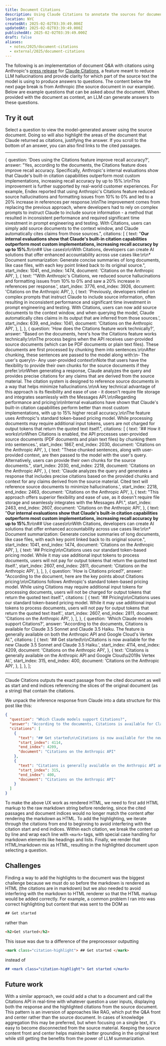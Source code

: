 ```yaml
---
title: Document Citations
description: Using Claude Citations to annotate the sources for document Q&A
location: NYC
createdAt: 2025-02-02T03:39:49.000Z
updatedAt: 2025-02-02T03:39:49.000Z
publishedAt: 2025-02-02T03:39:49.000Z
draft: false
aliases:
  - notes/2025/document-citations
  - external/2025/document-citations
---
```


The following is an implementation of document Q&A with citations using Anthropic's [press release](https://www.anthropic.com/news/introducing-citations-api) for [Claude Citations](https://docs.anthropic.com/en/docs/build-with-claude/citations), a feature meant to reduce LLM hallucinations and provide clarity for which part of the source text the model is using to produce answers to questions.
The content below the next page break is from Anthropic (the source document in our example).
Below are example questions that can be asked about the document.
When provided with the document as context, an LLM can generate answers to these questions.

## Try it out

Select a question to view the model-generated answer using the source document.
Doing so will also highlight the areas of the document that Claude returned as citations, justifying the answer.
If you scroll to the bottom of an answer, you can also find links to the cited passages.

---

  {
    question: 'Does using the Citations feature improve recall accuracy?',
    answer:
      "Yes, according to the documents, the Citations feature does improve recall accuracy. Specifically, Anthropic's internal evaluations show that Claude's built-in citation capabilities outperform most custom implementations, increasing recall accuracy by up to 15%.\n\nThis improvement is further supported by real-world customer experiences. For example, Endex reported that using Anthropic's Citations feature reduced source hallucinations and formatting issues from 10% to 0% and led to a 20% increase in references per response.\n\nThe improvement comes from replacing the previous approach, where developers had to rely on complex prompts to instruct Claude to include source information - a method that resulted in inconsistent performance and required significant time investment in prompt engineering and testing. With Citations, users can simply add source documents to the context window, and Claude automatically cites claims from those sources.",
    citations: [
      {
        text: "**Our internal evaluations show that Claude's built-in citation capabilities outperform most custom implementations, increasing recall accuracy by up to 15%.1**\n\n## Use cases\n\nWith Citations, developers can create AI solutions that offer enhanced accountability across use cases like:\n\n*   Document summarization: Generate concise summaries of long documents, like case files, with each key point linked back to its original source.",
        start_index: 1041,
        end_index: 1474,
        document: 'Citations on the Anthropic API',
      },
      {
        text: '"With Anthropic\'s Citations, we reduced source hallucinations and formatting issues from 10% to 0% and saw a 20% increase in references per response.',
        start_index: 3776,
        end_index: 3926,
        document: 'Citations on the Anthropic API',
      },
      {
        text: 'Previously, developers relied on complex prompts that instruct Claude to include source information, often resulting in inconsistent performance and significant time investment in prompt engineering and testing. With Citations, users can now add source documents to the context window, and when querying the model, Claude automatically cites claims in its output that are inferred from those sources.',
        start_index: 639,
        end_index: 1041,
        document: 'Citations on the Anthropic API',
      },
    ],
  },
  {
    question: 'How does the Citations feature work technically?',
    answer:
      "Based on the documents, here's how the Citations feature works technically:\n\nThe process begins when the API receives user-provided source documents (which can be PDF documents or plain text files). These documents are first processed by chunking them into sentences.\n\nAfter chunking, these sentences are passed to the model along with:\n- The user's query\n- Any user-provided context\nNote that users have the flexibility to provide their own chunks for the source documents if they prefer.\n\nWhen generating a response, Claude analyzes the query and provides precise citations for any claims that are derived from the source material. The citation system is designed to reference source documents in a way that helps minimize hallucinations.\n\nA key technical advantage of this approach is its flexibility and ease of use - it doesn't require file storage and integrates seamlessly with the Messages API.\n\nRegarding performance and pricing:\n\nInternal evaluations have shown that Claude's built-in citation capabilities perform better than most custom implementations, with up to 15% higher recall accuracy.\n\nThe feature uses Anthropic's standard token-based pricing model. While processing documents may require additional input tokens, users are not charged for output tokens that return the quoted text itself.",
    citations: [
      {
        text: '## How it works\n\nWhen Citations is enabled, the API processes user-provided source documents (PDF documents and plain text files) by chunking them into sentences.',
        start_index: 1867,
        end_index: 2030,
        document: 'Citations on the Anthropic API',
      },
      {
        text: "These chunked sentences, along with user-provided context, are then passed to the model with the user's query. Alternatively, users can provide their own chunks for the source documents.",
        start_index: 2030,
        end_index: 2218,
        document: 'Citations on the Anthropic API',
      },
      {
        text: 'Claude analyzes the query and generates a response that includes precise citations based on the provided chunks and context for any claims derived from the source material. Cited text will reference source documents to minimize hallucinations.',
        start_index: 2218,
        end_index: 2463,
        document: 'Citations on the Anthropic API',
      },
      {
        text: "This approach offers superior flexibility and ease of use, as it doesn't require file storage and seamlessly integrates with the Messages API.",
        start_index: 2463,
        end_index: 2607,
        document: 'Citations on the Anthropic API',
      },
      {
        text: "**Our internal evaluations show that Claude's built-in citation capabilities outperform most custom implementations, increasing recall accuracy by up to 15%.1**\n\n## Use cases\n\nWith Citations, developers can create AI solutions that offer enhanced accountability across use cases like:\n\n*   Document summarization: Generate concise summaries of long documents, like case files, with each key point linked back to its original source.",
        start_index: 1041,
        end_index: 1474,
        document: 'Citations on the Anthropic API',
      },
      {
        text: '## Pricing\n\nCitations uses our standard token-based pricing model. While it may use additional input tokens to process documents, users will not pay for output tokens that return the quoted text itself.',
        start_index: 2607,
        end_index: 2811,
        document: 'Citations on the Anthropic API',
      },
    ],
  },
  {
    question: 'How is Citations priced?',
    answer:
      "According to the document, here are the key points about Citations pricing:\n\nCitations follows Anthropic's standard token-based pricing model. While using Citations may require additional input tokens for processing documents, users will not be charged for output tokens that return the quoted text itself.",
    citations: [
      {
        text: '## Pricing\n\nCitations uses our standard token-based pricing model. While it may use additional input tokens to process documents, users will not pay for output tokens that return the quoted text itself.',
        start_index: 2607,
        end_index: 2811,
        document: 'Citations on the Anthropic API',
      },
    ],
  },
  {
    question: 'Which Claude models support Citations?',
    answer:
      "According to the documents, Citations is available for Claude 3.5 Sonnet and Claude 3.5 Haiku. The feature is generally available on both the Anthropic API and Google Cloud's Vertex AI.",
    citations: [
      {
        text: '## Get started\n\nCitations is now available for the new Claude 3.5 Sonnet and Claude 3.5 Haiku.',
        start_index: 4114,
        end_index: 4209,
        document: 'Citations on the Anthropic API',
      },
      {
        text: 'Citations is generally available on the Anthropic API and Google Cloud\u2019s Vertex AI.',
        start_index: 315,
        end_index: 400,
        document: 'Citations on the Anthropic API',
      },
    ],
  },
];


<DocumentCitations qaPairs={qaPairs} sourceMarkdown={sourceMarkdown} />

---

Claude Citations outputs the exact passage from the cited document as well as start and end indices referencing the slices of the original document (as a string) that contain the citations.

We unpack the inference response from Claude into a data structure for this post like this:

```json
{
  "question": "Which Claude models support Citations?",
  "answer": "According to the documents, Citations is available for Claude 3.5 Sonnet and Claude 3.5 Haiku. The feature is generally available on both the Anthropic API and Google Cloud's Vertex AI.",
  "citations": [
    {
      "text": "## Get started\n\nCitations is now available for the new Claude 3.5 Sonnet and Claude 3.5 Haiku.",
      "start_index": 4114,
      "end_index": 4209,
      "document": "Citations on the Anthropic API"
    },
    {
      "text": "Citations is generally available on the Anthropic API and Google Cloud\u2019s Vertex AI.",
      "start_index": 315,
      "end_index": 400,
      "document": "Citations on the Anthropic API"
    }
  ]
}
```

To make the above UX work as rendered HTML, we need to first add HTML markup to the raw markdown string before rendering, since the cited passages and document indices would no longer match the content after rendering the markdown as HTML.
To add the highlighting, we iterate through the citations from end to beginning to avoid interfering with the citation start and end indices.
Within each citation, we break the content up by line and wrap each line with `<mark>` tags, with special case handling for markdown elements like headings and lists.
Finally, we render that HTML/markdown mix as HTML, resulting in the highlighted document upon selecting a question.

## Challenges

Finding a way to add the highlights to the document was the biggest challenge because we must do so before the markdown is rendered as HTML (the citations are in markdown) but we also needed to avoid interfering with the markdown to HTML renderer so that the HTML markup would be added correctly. For example, a common problem I ran into was correct highlighting but content that was sent to the DOM as

```html
## Get started
```

rather than

```html
<h2>Get started</h2>
```

This issue was due to a difference of the preprocessor outputting

```md
<mark class="citation-highlight"> ## Get started </mark>
```

instead of

```md
## <mark class="citation-highlight"> Get started </mark>
```

## Future work

With a similar approach, we could add a chat to a document and call the Citations API in real-time with whatever question a user inputs, displaying both the response and the highlighted citations from the source document.
This pattern is an inversion of approaches like RAG, which put the Q&A front and center rather than the source document.
In cases of knowledge aggregation this may be preferred, but when focusing on a single text, it's easy to become disconnected from the source material.
Keeping the source content front and center helps maintain better grounding in the original text while still getting the benefits from the power of LLM summarization.

